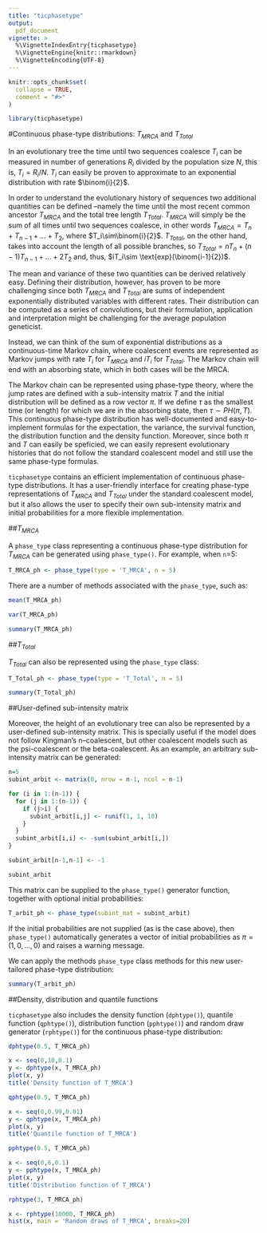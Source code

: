 ```yaml
---
title: "ticphasetype"
output: 
  pdf_document
vignette: >
  %\VignetteIndexEntry{ticphasetype}
  %\VignetteEngine{knitr::rmarkdown}
  %\VignetteEncoding{UTF-8}
---
```


```r
knitr::opts_chunk$set(
  collapse = TRUE,
  comment = "#>"
)
```

```r
library(ticphasetype)
```

#Continuous phase-type distributions: $T_{MRCA}$ and $T_{Total}$

In an evolutionary tree the time until two sequences coalesce $T_i$ can be measured in number of generations $R_i$ divided by the population size $N$, this is, $T_i=R_i/N$. $T_i$ can easily be proven to approximate to an exponential distribution with rate $\binom{i}{2}$.

In order to understand the evolutionary history of sequences two additional quantities can be defined --namely the time until the most recent common ancestor $T_{MRCA}$ and the total tree length $T_{Total}$. $T_{MRCA}$ will simply be the sum of all times until two sequences coalesce, in other words $T_{MRCA}=T_n+T_{n-1}+...+T_2$, where $T_i\sim\binom{i}{2}$. $T_{Total}$, on the other hand, takes into account the length of all possible branches, so $T_{Total}=nT_n+(n-1)T_{n-1}+...+2T_2$ and, thus, $iT_i\sim \text{exp}(\binom{i-1}{2})$.

The mean and variance of these two quantities can be derived relatively easy. Defining their distribution, however, has proven to be more challenging since both $T_{MRCA}$ and $T_{Total}$ are sums of independent exponentially distributed variables with different rates. Their distribution can be computed as a series of convolutions, but their formulation, application and interpretation might be challenging for the average population geneticist.

Instead, we can think of the sum of exponential distributions as a continuous-time Markov chain, where coalescent events are represented as Markov jumps with rate $T_i$ for $T_{MRCA}$ and $iT_i$ for $T_{Total}$. The Markov chain will end with an absorbing state, which in both cases will be the MRCA. 

The Markov chain can be represented using phase-type theory, where the jump rates are defined with a sub-intensity matrix $T$ and the initial distribution will be defined as a row vector $\pi$. If we define $\tau$ as the smallest time (or length) for which we are in the absorbing state, then $\tau\sim PH(\pi,T)$. This continuous phase-type distribution has well-documented and easy-to-implement formulas for the expectation, the variance, the survival function, the distribution function and the density function. Moreover, since both $\pi$ and $T$ can easily be speficied, we can easily represent evolutionary histories that do not follow the standard coalescent model and still use the same phase-type formulas. 

`ticphasetype` contains an efficient implementation of continuous phase-type distributions. It has a user-friendly interface for creating phase-type representations of $T_{MRCA}$ and $T_{Total}$ under the standard coalescent model, but it also allows the user to specify their own sub-intensity matrix and initial probabilities for a more flexible implementation. 

##$T_{MRCA}$

A `phase_type` class representing a continuous phase-type distribution for $T_{MRCA}$ can be generated using `phase_type()`. For example, when `n`=5:

```r
T_MRCA_ph <- phase_type(type = 'T_MRCA', n = 5)
```

There are a number of methods associated with the `phase_type`, such as:

```r
mean(T_MRCA_ph)
```

```r
var(T_MRCA_ph)
```

```r
summary(T_MRCA_ph)
```

##$T_{Total}$

$T_{Total}$ can also be represented using the `phase_type` class:

```r
T_Total_ph <- phase_type(type = 'T_Total', n = 5)
```

```r
summary(T_Total_ph)
```

##User-defined sub-intensity matrix

Moreover, the height of an evolutionary tree can also be represented by a user-defined sub-intensity matrix. This is specially useful if the model does not follow Kingman’s n–coalescent, but other coalescent models such as the psi-coalescent or the beta-coalescent. As an example, an arbitrary sub-intensity matrix can be generated:

```r
n=5
subint_arbit <- matrix(0, nrow = n-1, ncol = n-1)

for (i in 1:(n-1)) {
  for (j in 1:(n-1)) {
    if (j>i) {
      subint_arbit[i,j] <- runif(1, 1, 10)
    }
  }
  subint_arbit[i,i] <- -sum(subint_arbit[i,])
}

subint_arbit[n-1,n-1] <- -1
```

```r
subint_arbit
```


This matrix can be supplied to the `phase_type()` generator function, together with optional initial probabilities:

```r
T_arbit_ph <- phase_type(subint_mat = subint_arbit)
```

If the initial probabilities are not supplied (as is the case above), then `phase_type()` automatically generates a vector of initial probabilities as $\pi=(1,0,...,0)$ and raises a warning message. 

We can apply the methods `phase_type` class methods for this new user-tailored phase-type distribution:

```r
summary(T_arbit_ph)
```

##Density, distribution and quantile functions

`ticphasetype` also includes the density function (`dphtype()`), quantile function (`qphtype()`), distribution function (`pphtype()`) and random draw generator (`rphtype()`) for the continuous phase-type distribution:

```r
dphtype(0.5, T_MRCA_ph)
```

```r
x <- seq(0,10,0.1)
y <- dphtype(x, T_MRCA_ph)
plot(x, y)
title('Density function of T_MRCA')
```

```r
qphtype(0.5, T_MRCA_ph)
```

```r
x <- seq(0,0.99,0.01)
y <- qphtype(x, T_MRCA_ph)
plot(x, y)
title('Quantile function of T_MRCA')
```

```r
pphtype(0.5, T_MRCA_ph)
```

```r
x <- seq(0,6,0.1)
y <- pphtype(x, T_MRCA_ph)
plot(x, y)
title('Distribution function of T_MRCA')
```


```r
rphtype(3, T_MRCA_ph)
```

```r
x <- rphtype(10000, T_MRCA_ph)
hist(x, main = 'Random draws of T_MRCA', breaks=20)
```











